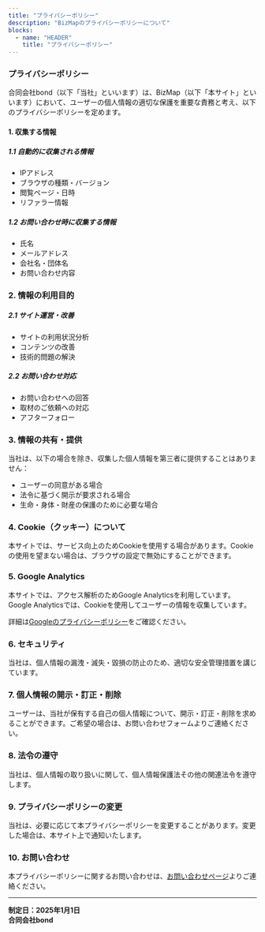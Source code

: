 ```yaml
---
title: "プライバシーポリシー"
description: "BizMapのプライバシーポリシーについて"
blocks:
  - name: "HEADER"
    title: "プライバシーポリシー"
---
```


### プライバシーポリシー

合同会社bond（以下「当社」といいます）は、BizMap（以下「本サイト」といいます）において、ユーザーの個人情報の適切な保護を重要な責務と考え、以下のプライバシーポリシーを定めます。

#### 1. 収集する情報

##### 1.1 自動的に収集される情報

- IPアドレス
- ブラウザの種類・バージョン
- 閲覧ページ・日時
- リファラー情報

##### 1.2 お問い合わせ時に収集する情報

- 氏名
- メールアドレス
- 会社名・団体名
- お問い合わせ内容

### 2. 情報の利用目的

##### 2.1 サイト運営・改善

- サイトの利用状況分析
- コンテンツの改善
- 技術的問題の解決

##### 2.2 お問い合わせ対応

- お問い合わせへの回答
- 取材のご依頼への対応
- アフターフォロー

### 3. 情報の共有・提供

当社は、以下の場合を除き、収集した個人情報を第三者に提供することはありません：

- ユーザーの同意がある場合
- 法令に基づく開示が要求される場合
- 生命・身体・財産の保護のために必要な場合

### 4. Cookie（クッキー）について

本サイトでは、サービス向上のためCookieを使用する場合があります。Cookieの使用を望まない場合は、ブラウザの設定で無効にすることができます。

### 5. Google Analytics

本サイトでは、アクセス解析のためGoogle Analyticsを利用しています。Google Analyticsでは、Cookieを使用してユーザーの情報を収集しています。

詳細は[Googleのプライバシーポリシー](https://policies.google.com/privacy)をご確認ください。

### 6. セキュリティ

当社は、個人情報の漏洩・滅失・毀損の防止のため、適切な安全管理措置を講じています。

### 7. 個人情報の開示・訂正・削除

ユーザーは、当社が保有する自己の個人情報について、開示・訂正・削除を求めることができます。ご希望の場合は、お問い合わせフォームよりご連絡ください。

### 8. 法令の遵守

当社は、個人情報の取り扱いに関して、個人情報保護法その他の関連法令を遵守します。

### 9. プライバシーポリシーの変更

当社は、必要に応じて本プライバシーポリシーを変更することがあります。変更した場合は、本サイト上で通知いたします。

### 10. お問い合わせ

本プライバシーポリシーに関するお問い合わせは、[お問い合わせページ](/contact)よりご連絡ください。

---

**制定日：2025年1月1日**  
**合同会社bond**
